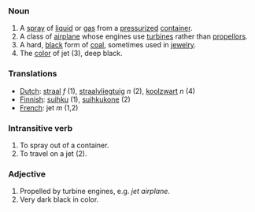 ===Noun===

# A [[spray]] of [[liquid]] or [[gas]] from a [[pressurize]]d [[container]].
# A class of [[airplane]] whose engines use [[turbine]]s rather than [[propellor]]s.
# A hard, [[black]] form of [[coal]], sometimes used in [[jewelry]].
# The [[color]] of jet (3), deep black.

===Translations===
*[[Dutch]]: [[straal]] ''f'' (1), [[straalvliegtuig]] ''n'' (2), [[koolzwart]] ''n'' (4)
*[[Finnish]]: [[suihku]] (1), [[suihkukone]] (2)
*[[French]]: jet ''m'' (1,2)
===Intransitive verb===

# To spray out of a container.
# To travel on a jet (2).

===Adjective===

# Propelled by turbine engines, e.g. ''jet airplane''.
# Very dark black in color.